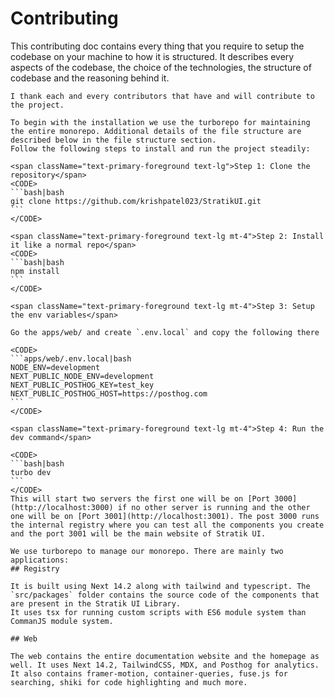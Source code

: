 
# Contributing

<PARTITION className="flex flex-col gap-4">
    This contributing doc contains every thing that you require to setup the codebase on your machine to how it is structured. It describes every aspects of the codebase, the choice of the technologies, the structure of codebase and the reasoning behind it. 

    I thank each and every contributors that have and will contribute to the project.
</PARTITION>

<PARTITION className="mt-4 flex flex-col gap-4">
    <Title className="text-3xl mb-4">Installation</Title>

    To begin with the installation we use the turborepo for maintaining the entire monorepo. Additional details of the file structure are described below in the file structure section.
    Follow the following steps to install and run the project steadily:

    <span className="text-primary-foreground text-lg">Step 1: Clone the repository</span>
    <CODE>
    ```bash|bash
    git clone https://github.com/krishpatel023/StratikUI.git
    ```
    </CODE>

    <span className="text-primary-foreground text-lg mt-4">Step 2: Install it like a normal repo</span>
    <CODE>
    ```bash|bash
    npm install
    ```
    </CODE>

    <span className="text-primary-foreground text-lg mt-4">Step 3: Setup the env variables</span>

    Go the apps/web/ and create `.env.local` and copy the following there

    <CODE>
    ```apps/web/.env.local|bash
    NODE_ENV=development
    NEXT_PUBLIC_NODE_ENV=development
    NEXT_PUBLIC_POSTHOG_KEY=test_key
    NEXT_PUBLIC_POSTHOG_HOST=https://posthog.com
    ```
    </CODE>

    <span className="text-primary-foreground text-lg mt-4">Step 4: Run the dev command</span>

    <CODE>
    ```bash|bash
    turbo dev
    ```
    </CODE>
    This will start two servers the first one will be on [Port 3000](http://localhost:3000) if no other server is running and the other one will be on [Port 3001](http://localhost:3001). The post 3000 runs the internal registry where you can test all the components you create and the port 3001 will be the main website of Stratik UI.
</PARTITION>

<PARTITION className="mt-10 flex flex-col gap-4">
    <Title className="text-3xl mb-4">Technology used </Title>

    We use turborepo to manage our monorepo. There are mainly two applications:
    ## Registry

    It is built using Next 14.2 along with tailwind and typescript. The `src/packages` folder contains the source code of the components that are present in the Stratik UI Library.
    It uses tsx for running custom scripts with ES6 module system than CommanJS module system.

    ## Web

    The web contains the entire documentation website and the homepage as well. It uses Next 14.2, TailwindCSS, MDX, and Posthog for analytics. It also contains framer-motion, container-queries, fuse.js for searching, shiki for code highlighting and much more.  

</PARTITION>

<PARTITION className="mt-10 flex flex-col gap-4">
    <Title className="text-3xl mb-6">File Structure</Title>
    <FileTreeStructure />
</PARTITION>